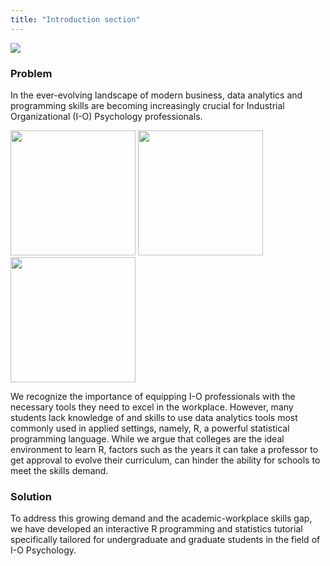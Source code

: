 ```yaml
---
title: "Introduction section"
---
```


<div> 
  <img class="banner" src="images/modern-analytics.png" alt=" ">
</div>
<p>

### Problem
In the ever-evolving landscape of modern business, data analytics and programming skills are becoming increasingly crucial for Industrial Organizational (I-O) Psychology professionals.  

<div class="image-column-container">
  <img src="images/skills-1.png" width=200px>
  <img src="images/skills-2.png" width=200px>
  <img src="images/ds-industry.png" width=200px>
</div>


We recognize the importance of equipping I-O professionals with the necessary tools they need to excel in the workplace. However, many students lack knowledge of and skills to use data analytics tools most commonly used in applied settings, namely, R, a powerful statistical programming language. While we argue that colleges are the ideal environment to learn R, factors such as the years it can take a professor to get approval to evolve their curriculum, can hinder the ability for schools to meet the skills demand.  


### Solution
To address this growing demand and the academic-workplace skills gap, we have developed an interactive R programming and statistics tutorial specifically tailored for undergraduate and graduate students in the field of I-O Psychology.   
